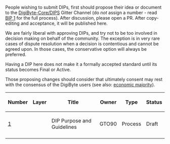 People wishing to submit DIPs, first should propose their idea or document to the [https://gitter.im/DigiByte-Core/DIPS?utm_source=share-link&utm_medium=link&utm_campaign=share-link DigiByte-Core/DIPS] Gitter Channel (do <em>not</em> assign a number - read <a href="bip-0001.mediawiki">BIP 1</a> for the full process). After discussion, please open a PR. After copy-editing and acceptance, it will be published here.

We are fairly liberal with approving DIPs, and try not to be too involved in decision making on behalf of the community. The exception is in very rare cases of dispute resolution when a decision is contentious and cannot be agreed upon. In those cases, the conservative option will always be preferred.

Having a DIP here does not make it a formally accepted standard until its status becomes Final or Active.

Those proposing changes should consider that ultimately consent may rest with the consensus of the DigiByte users (see also: [https://en.bitcoin.it/wiki/Economic_majority economic majority]).

{| class="wikitable sortable" style="width: auto; text-align: center; font-size: smaller; table-layout: fixed;"
!Number
!Layer
!Title
!Owner
!Type
!Status
|- style="background-color: #ffcfcf"
| [[dip-0001.mediawiki|1]]
|
| DIP Purpose and Guidelines
| GTO90
| Process
| Draft
|-
|}

<!-- IMPORTANT!  See the instructions at the top of this page, do NOT JUST add BIPs here! -->
